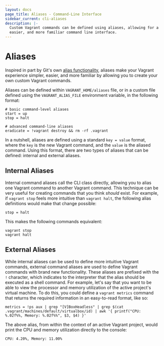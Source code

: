 ```yaml
---
layout: docs
page_title: Aliases - Command-Line Interface
sidebar_current: cli-aliases
description: |-
  Custom Vagrant commands can be defined using aliases, allowing for a simpler,
  easier, and more familiar command line interface.
---
```


# Aliases

Inspired in part by Git's own
[alias functionality](https://git-scm.com/book/en/v2/Git-Basics-Git-Aliases),
aliases make your Vagrant experience simpler, easier, and more familiar by
allowing you to create your own custom Vagrant commands.

Aliases can be defined within `VAGRANT_HOME/aliases` file, or in a custom file
defined using the `VAGRANT_ALIAS_FILE` environment variable, in the following
format:

```
# basic command-level aliases
start = up
stop = halt

# advanced command-line aliases
eradicate = !vagrant destroy && rm -rf .vagrant
```

In a nutshell, aliases are defined using a standard `key = value` format, where
the `key` is the new Vagrant command, and the `value` is the aliased command.
Using this format, there are two types of aliases that can be defined: internal
and external aliases.

## Internal Aliases

Internal command aliases call the CLI class directly, allowing you to alias
one Vagrant command to another Vagrant command. This technique can be very
useful for creating commands that you think _should_ exist. For example,
if `vagrant stop` feels more intuitive than `vagrant halt`, the following alias
definitions would make that change possible:

```
stop = halt
```

This makes the following commands equivalent:

```
vagrant stop
vagrant halt
```

## External Aliases

While internal aliases can be used to define more intuitive Vagrant commands,
external command aliases are used to define Vagrant commands with brand new
functionality. These aliases are prefixed with the `!` character, which
indicates to the interpreter that the alias should be executed as a shell
command. For example, let's say that you want to be able to view the processor
and memory utilization of the active project's virtual machine. To do this, you
could define a `vagrant metrics` command that returns the required information
in an easy-to-read format, like so:

```
metrics = !ps aux | grep "[V]BoxHeadless" | grep $(cat .vagrant/machines/default/virtualbox/id) | awk '{ printf("CPU: %.02f%%, Memory: %.02f%%", $3, $4) }'
```

The above alias, from within the context of an active Vagrant project, would
print the CPU and memory utilization directly to the console:

```
CPU: 4.20%, Memory: 11.00%
```
